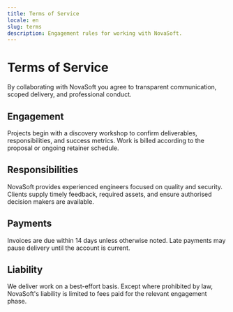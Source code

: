 ```yaml
---
title: Terms of Service
locale: en
slug: terms
description: Engagement rules for working with NovaSoft.
---
```


# Terms of Service

By collaborating with NovaSoft you agree to transparent communication, scoped delivery,
and professional conduct.

## Engagement

Projects begin with a discovery workshop to confirm deliverables, responsibilities, and
success metrics. Work is billed according to the proposal or ongoing retainer schedule.

## Responsibilities

NovaSoft provides experienced engineers focused on quality and security. Clients supply
timely feedback, required assets, and ensure authorised decision makers are available.

## Payments

Invoices are due within 14 days unless otherwise noted. Late payments may pause delivery
until the account is current.

## Liability

We deliver work on a best-effort basis. Except where prohibited by law, NovaSoft's
liability is limited to fees paid for the relevant engagement phase.
